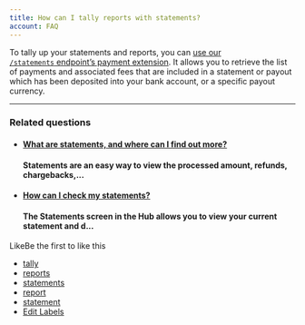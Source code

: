 ```yaml
---
title: How can I tally reports with statements?
account: FAQ 
---
```


To tally up your statements and reports, you can [use our `/statements` endpoint’s payment extension](https://docs.checkout.com/reporting-and-insights/reconciliation-api/statements-endpoint#Statementsendpoint-2.StatementID/PaymentsstatementIDpayments). It allows you to retrieve the list of payments and associated fees that are included in a statement or payout which has been deposited into your bank account, or a specific payout currency.

* * *

### Related questions

*   #### [What are statements, and where can I find out more?](/pages/viewpage.action?pageId=721039)
    
    #### Statements are an easy way to view the processed amount, refunds, chargebacks,...
    
*   #### [How can I check my statements?](/pages/viewpage.action?pageId=721041)
    
    #### The Statements screen in the Hub allows you to view your current statement and d...
    

LikeBe the first to like this

*   [tally](/label/FAQ/tally)
*   [reports](/label/FAQ/reports)
*   [statements](/label/FAQ/statements)
*   [report](/label/FAQ/report)
*   [statement](/label/FAQ/statement)
*   [Edit Labels](# "Edit Labels (Type 'l')")





